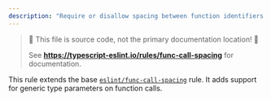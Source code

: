 ```yaml
---
description: "Require or disallow spacing between function identifiers and their invocations."
---
```



> 🛑 This file is source code, not the primary documentation location! 🛑
>
> See **https://typescript-eslint.io/rules/func-call-spacing** for documentation.

This rule extends the base [`eslint/func-call-spacing`](https://eslint.org/docs/rules/func-call-spacing) rule.
It adds support for generic type parameters on function calls.
